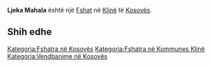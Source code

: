 {{Fshat në Kosovës
 | Emri                = Ljeka Mahala
| srp_N_name = Ljeka Mahala
| srp_N_FULL_NAME_RO = Ljeka Mahala
| srp_N_FULL_NAME_ND_RO = Ljeka Mahala
| srp_N_SORT_NAME_RG = LJEKAMAHALA
| srp_N_FULL_NAME_RG = Ljeka Mahala
| srp_N_FULL_NAME_ND_RG = Ljeka Mahala

 | Emri (Rasa dhanore) = 
 | Figura              = 
 | Shteti              = Kosovo
 | Komuna              = Klinë
 | Kodi postar         = 
 | Sipërfaqja          = 

 | Popullsia           = 

 | Regj. i popullsisë  = 
 | Dend. e popullsisë  = 
 | Faqja zyrtare       = 
 <!--- Koordinatat ----> 
 | Gjerësia            = 42.273056
 | Gjatësia            = 21.202222
 | Lartësia            = 
}}
'''Ljeka Mahala''' është një [[Fshat]] në [[Klinë]] të [[Kosovës]].

<!-- == Gjeografia == -->
<!-- == Historia == -->
<!-- == Demografia == -->
== Shih edhe ==
{{Komuna Klinë}}
{{Kosovo-Administrata-Cung}}

[[Kategoria:Fshatra në Kosovës]]
[[Kategoria:Fshatra në Kommunes Klinë]]
[[Kategoria:Vendbanime në Kosovës]]